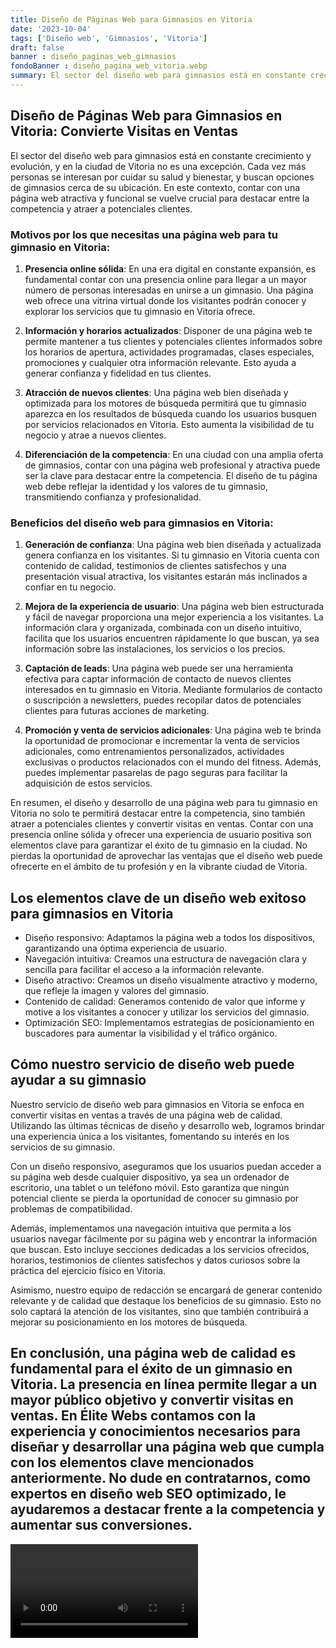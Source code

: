 ```yaml
---
title: Diseño de Páginas Web para Gimnasios en Vitoria
date: '2023-10-04'
tags: ['Diseño web', 'Gimnasios', 'Vitoria']
draft: false
banner : diseño_paginas_web_gimnasios
fondoBanner : diseño_pagina_web_vitoria.webp
summary: El sector del diseño web para gimnasios está en constante crecimiento y evolución, y en la ciudad de Vitoria no es una excepción. Cada vez más personas se interesan por cuidar su salud y bienestar, y buscan opciones de gimnasios cerca de su ubicación. En este contexto, contar con una página web atractiva y funcional se vuelve crucial para destacar entre la competencia y atraer a potenciales clientes.
---
```


## Diseño de Páginas Web para Gimnasios en Vitoria: Convierte Visitas en Ventas

El sector del diseño web para gimnasios está en constante crecimiento y evolución, y en la ciudad de Vitoria no es una excepción. Cada vez más personas se interesan por cuidar su salud y bienestar, y buscan opciones de gimnasios cerca de su ubicación. En este contexto, contar con una página web atractiva y funcional se vuelve crucial para destacar entre la competencia y atraer a potenciales clientes.

### Motivos por los que necesitas una página web para tu gimnasio en Vitoria:

1. **Presencia online sólida**: En una era digital en constante expansión, es fundamental contar con una presencia online para llegar a un mayor número de personas interesadas en unirse a un gimnasio. Una página web ofrece una vitrina virtual donde los visitantes podrán conocer y explorar los servicios que tu gimnasio en Vitoria ofrece.

2. **Información y horarios actualizados**: Disponer de una página web te permite mantener a tus clientes y potenciales clientes informados sobre los horarios de apertura, actividades programadas, clases especiales, promociones y cualquier otra información relevante. Esto ayuda a generar confianza y fidelidad en tus clientes.

3. **Atracción de nuevos clientes**: Una página web bien diseñada y optimizada para los motores de búsqueda permitirá que tu gimnasio aparezca en los resultados de búsqueda cuando los usuarios busquen por servicios relacionados en Vitoria. Esto aumenta la visibilidad de tu negocio y atrae a nuevos clientes.

4. **Diferenciación de la competencia**: En una ciudad con una amplia oferta de gimnasios, contar con una página web profesional y atractiva puede ser la clave para destacar entre la competencia. El diseño de tu página web debe reflejar la identidad y los valores de tu gimnasio, transmitiendo confianza y profesionalidad.

### Beneficios del diseño web para gimnasios en Vitoria:

1. **Generación de confianza**: Una página web bien diseñada y actualizada genera confianza en los visitantes. Si tu gimnasio en Vitoria cuenta con contenido de calidad, testimonios de clientes satisfechos y una presentación visual atractiva, los visitantes estarán más inclinados a confiar en tu negocio.

2. **Mejora de la experiencia de usuario**: Una página web bien estructurada y fácil de navegar proporciona una mejor experiencia a los visitantes. La información clara y organizada, combinada con un diseño intuitivo, facilita que los usuarios encuentren rápidamente lo que buscan, ya sea información sobre las instalaciones, los servicios o los precios.

3. **Captación de leads**: Una página web puede ser una herramienta efectiva para captar información de contacto de nuevos clientes interesados en tu gimnasio en Vitoria. Mediante formularios de contacto o suscripción a newsletters, puedes recopilar datos de potenciales clientes para futuras acciones de marketing.

4. **Promoción y venta de servicios adicionales**: Una página web te brinda la oportunidad de promocionar e incrementar la venta de servicios adicionales, como entrenamientos personalizados, actividades exclusivas o productos relacionados con el mundo del fitness. Además, puedes implementar pasarelas de pago seguras para facilitar la adquisición de estos servicios.

En resumen, el diseño y desarrollo de una página web para tu gimnasio en Vitoria no solo te permitirá destacar entre la competencia, sino también atraer a potenciales clientes y convertir visitas en ventas. Contar con una presencia online sólida y ofrecer una experiencia de usuario positiva son elementos clave para garantizar el éxito de tu gimnasio en la ciudad. No pierdas la oportunidad de aprovechar las ventajas que el diseño web puede ofrecerte en el ámbito de tu profesión y en la vibrante ciudad de Vitoria.

<GifSeo />

<Cta />

## Los elementos clave de un diseño web exitoso para gimnasios en Vitoria

- Diseño responsivo: Adaptamos la página web a todos los dispositivos, garantizando una óptima experiencia de usuario.
- Navegación intuitiva: Creamos una estructura de navegación clara y sencilla para facilitar el acceso a la información relevante.
- Diseño atractivo: Creamos un diseño visualmente atractivo y moderno, que refleje la imagen y valores del gimnasio.
- Contenido de calidad: Generamos contenido de valor que informe y motive a los visitantes a conocer y utilizar los servicios del gimnasio.
- Optimización SEO: Implementamos estrategias de posicionamiento en buscadores para aumentar la visibilidad y el tráfico orgánico.

## Cómo nuestro servicio de diseño web puede ayudar a su gimnasio

Nuestro servicio de diseño web para gimnasios en Vitoria se enfoca en convertir visitas en ventas a través de una página web de calidad. Utilizando las últimas técnicas de diseño y desarrollo web, logramos brindar una experiencia única a los visitantes, fomentando su interés en los servicios de su gimnasio.

Con un diseño responsivo, aseguramos que los usuarios puedan acceder a su página web desde cualquier dispositivo, ya sea un ordenador de escritorio, una tablet o un teléfono móvil. Esto garantiza que ningún potencial cliente se pierda la oportunidad de conocer su gimnasio por problemas de compatibilidad.

Además, implementamos una navegación intuitiva que permita a los usuarios navegar fácilmente por su página web y encontrar la información que buscan. Esto incluye secciones dedicadas a los servicios ofrecidos, horarios, testimonios de clientes satisfechos y datos curiosos sobre la práctica del ejercicio físico en Vitoria.

Asimismo, nuestro equipo de redacción se encargará de generar contenido relevante y de calidad que destaque los beneficios de su gimnasio. Esto no solo captará la atención de los visitantes, sino que también contribuirá a mejorar su posicionamiento en los motores de búsqueda.

## En conclusión, una página web de calidad es fundamental para el éxito de un gimnasio en Vitoria. La presencia en línea permite llegar a un mayor público objetivo y convertir visitas en ventas. En Élite Webs contamos con la experiencia y conocimientos necesarios para diseñar y desarrollar una página web que cumpla con los elementos clave mencionados anteriormente. No dude en contratarnos, como expertos en diseño web SEO optimizado, le ayudaremos a destacar frente a la competencia y aumentar sus conversiones.

<Video />

<CtaBot job='Gimnasios' city='Vitoria'/>

<Gmaps query='Vitoria+españa+maps' />